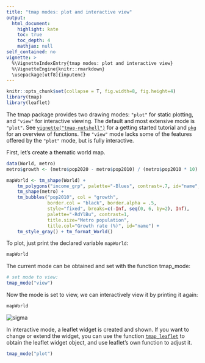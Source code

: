 ```yaml
---
title: "tmap modes: plot and interactive view"
output: 
  html_document:
    highlight: kate
    toc: true
    toc_depth: 4
    mathjax: null
self_contained: no
vignette: >
  %\VignetteIndexEntry{tmap modes: plot and interactive view}
  %\VignetteEngine{knitr::rmarkdown}
  \usepackage[utf8]{inputenc}
---
```


```r
knitr::opts_chunk$set(collapse = T, fig.width=8, fig.height=4)
library(tmap)
library(leaflet)
```


The tmap package provides two drawing modes: `"plot"` for static plotting, and `"view"` for interactive viewing. The default and most extensive mode is `"plot"`. See [`vignette("tmap-nutshell")`](../doc/tmap-nutshell.html) for a getting started tutorial and [`pkg`](../html/pkg.html) for an overview of functions. The `"view"` mode lacks some of the features offered by the `"plot"` mode, but is fully interactive.

First, let's create a thematic world map.

```r
data(World, metro)
metro$growth <- (metro$pop2020 - metro$pop2010) / (metro$pop2010 * 10) * 100

mapWorld <- tm_shape(World) +
	tm_polygons("income_grp", palette="-Blues", contrast=.7, id="name", title="Income group") +
	tm_shape(metro) +
	tm_bubbles("pop2010", col = "growth", 
			   border.col = "black", border.alpha = .5, 
			   style="fixed", breaks=c(-Inf, seq(0, 6, by=2), Inf),
			   palette="-RdYlBu", contrast=1, 
			   title.size="Metro population", 
			   title.col="Growth rate (%)", id="name") + 
	tm_style_gray() + tm_format_World()
```

To plot, just print the declared variable `mapWorld`:

```r
mapWorld
```

The current mode can be obtained and set with the function tmap_mode:

```r
# set mode to view:
tmap_mode("view")
```

Now the mode is set to view, we can interactively view it by printing it again:

```r
mapWorld
```

<img src="images/view_mode.png" alt="sigma" data-toggle="tooltip" data-placement="right" title="" data-original-title="Note this is just a screenshot of the visualization so it's not interactive. You can play with the interactive version by running the code above." onload="$(this).tooltip()">

In interactive mode, a leaflet widget is created and shown. If you want to change or extend the widget, you can use the function [`tmap_leaflet`](../html/tmap_leaflet.html) to obtain the leaflet widget object, and use leaflet's own function to adjust it.

```r
tmap_mode("plot")
```

